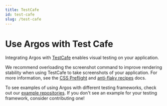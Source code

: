 ```yaml
---
title: TestCafe
id: test-cafe
slug: /test-cafe
---
```


# Use Argos with Test Cafe

Integrating Argos with [TestCafe](https://testcafe.io/) enables visual testing on your application.

We recommend overloading the screenshot command to improve rendering stability when using TestCafe to take screenshots of your application. For more information, see the [CSS Preflight](/css-preflight) and [anti-flaky recipes](/anti-flaky-recipes) docs.

To see examples of using Argos with different testing frameworks, check out our [example repositories](https://github.com/argos-ci/argos/tree/main/examples). If you don't see an example for your testing framework, consider contributing one!
